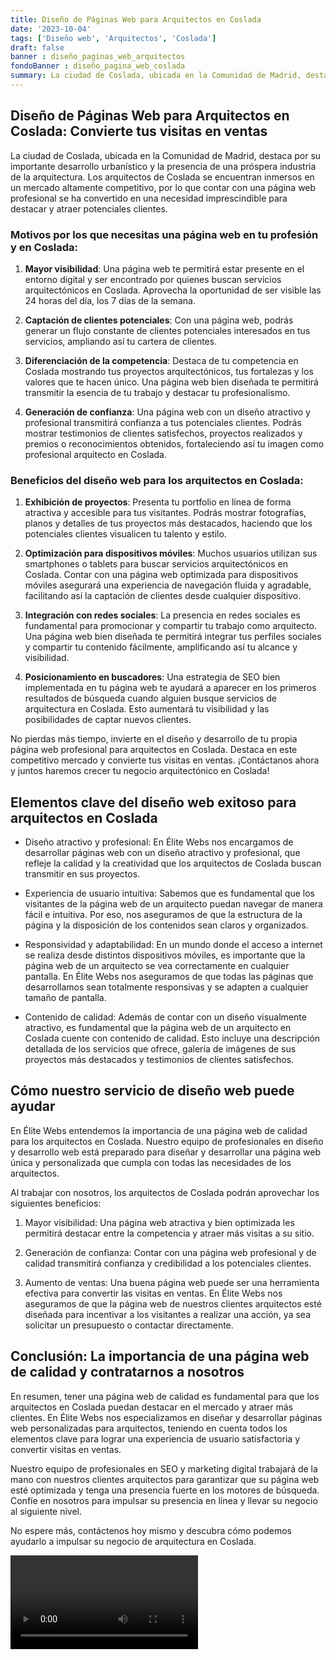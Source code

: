 ```yaml
---
title: Diseño de Páginas Web para Arquitectos en Coslada
date: '2023-10-04'
tags: ['Diseño web', 'Arquitectos', 'Coslada']
draft: false
banner : diseño_paginas_web_arquitectos
fondoBanner : diseño_pagina_web_coslada
summary: La ciudad de Coslada, ubicada en la Comunidad de Madrid, destaca por su importante desarrollo urbanístico y la presencia de una próspera industria de la arquitectura. Los arquitectos de Coslada se encuentran inmersos en un mercado altamente competitivo, por lo que contar con una página web profesional se ha convertido en una necesidad imprescindible para destacar y atraer potenciales clientes.
---
```


## Diseño de Páginas Web para Arquitectos en Coslada: Convierte tus visitas en ventas

La ciudad de Coslada, ubicada en la Comunidad de Madrid, destaca por su importante desarrollo urbanístico y la presencia de una próspera industria de la arquitectura. Los arquitectos de Coslada se encuentran inmersos en un mercado altamente competitivo, por lo que contar con una página web profesional se ha convertido en una necesidad imprescindible para destacar y atraer potenciales clientes.

### Motivos por los que necesitas una página web en tu profesión y en Coslada:

1. **Mayor visibilidad**: Una página web te permitirá estar presente en el entorno digital y ser encontrado por quienes buscan servicios arquitectónicos en Coslada. Aprovecha la oportunidad de ser visible las 24 horas del día, los 7 días de la semana.

2. **Captación de clientes potenciales**: Con una página web, podrás generar un flujo constante de clientes potenciales interesados en tus servicios, ampliando así tu cartera de clientes.

3. **Diferenciación de la competencia**: Destaca de tu competencia en Coslada mostrando tus proyectos arquitectónicos, tus fortalezas y los valores que te hacen único. Una página web bien diseñada te permitirá transmitir la esencia de tu trabajo y destacar tu profesionalismo.

4. **Generación de confianza**: Una página web con un diseño atractivo y profesional transmitirá confianza a tus potenciales clientes. Podrás mostrar testimonios de clientes satisfechos, proyectos realizados y premios o reconocimientos obtenidos, fortaleciendo así tu imagen como profesional arquitecto en Coslada.

### Beneficios del diseño web para los arquitectos en Coslada:

1. **Exhibición de proyectos**: Presenta tu portfolio en línea de forma atractiva y accesible para tus visitantes. Podrás mostrar fotografías, planos y detalles de tus proyectos más destacados, haciendo que los potenciales clientes visualicen tu talento y estilo.

2. **Optimización para dispositivos móviles**: Muchos usuarios utilizan sus smartphones o tablets para buscar servicios arquitectónicos en Coslada. Contar con una página web optimizada para dispositivos móviles asegurará una experiencia de navegación fluida y agradable, facilitando así la captación de clientes desde cualquier dispositivo.

3. **Integración con redes sociales**: La presencia en redes sociales es fundamental para promocionar y compartir tu trabajo como arquitecto. Una página web bien diseñada te permitirá integrar tus perfiles sociales y compartir tu contenido fácilmente, amplificando así tu alcance y visibilidad.

4. **Posicionamiento en buscadores**: Una estrategia de SEO bien implementada en tu página web te ayudará a aparecer en los primeros resultados de búsqueda cuando alguien busque servicios de arquitectura en Coslada. Esto aumentará tu visibilidad y las posibilidades de captar nuevos clientes.

No pierdas más tiempo, invierte en el diseño y desarrollo de tu propia página web profesional para arquitectos en Coslada. Destaca en este competitivo mercado y convierte tus visitas en ventas. ¡Contáctanos ahora y juntos haremos crecer tu negocio arquitectónico en Coslada!

<GifSeo />

<Cta />

## Elementos clave del diseño web exitoso para arquitectos en Coslada

- Diseño atractivo y profesional: En Élite Webs nos encargamos de desarrollar páginas web con un diseño atractivo y profesional, que refleje la calidad y la creatividad que los arquitectos de Coslada buscan transmitir en sus proyectos.

- Experiencia de usuario intuitiva: Sabemos que es fundamental que los visitantes de la página web de un arquitecto puedan navegar de manera fácil e intuitiva. Por eso, nos aseguramos de que la estructura de la página y la disposición de los contenidos sean claros y organizados.

- Responsividad y adaptabilidad: En un mundo donde el acceso a internet se realiza desde distintos dispositivos móviles, es importante que la página web de un arquitecto se vea correctamente en cualquier pantalla. En Élite Webs nos aseguramos de que todas las páginas que desarrollamos sean totalmente responsivas y se adapten a cualquier tamaño de pantalla.

- Contenido de calidad: Además de contar con un diseño visualmente atractivo, es fundamental que la página web de un arquitecto en Coslada cuente con contenido de calidad. Esto incluye una descripción detallada de los servicios que ofrece, galería de imágenes de sus proyectos más destacados y testimonios de clientes satisfechos.

## Cómo nuestro servicio de diseño web puede ayudar

En Élite Webs entendemos la importancia de una página web de calidad para los arquitectos en Coslada. Nuestro equipo de profesionales en diseño y desarrollo web está preparado para diseñar y desarrollar una página web única y personalizada que cumpla con todas las necesidades de los arquitectos.

Al trabajar con nosotros, los arquitectos de Coslada podrán aprovechar los siguientes beneficios:

1. Mayor visibilidad: Una página web atractiva y bien optimizada les permitirá destacar entre la competencia y atraer más visitas a su sitio.

2. Generación de confianza: Contar con una página web profesional y de calidad transmitirá confianza y credibilidad a los potenciales clientes.

3. Aumento de ventas: Una buena página web puede ser una herramienta efectiva para convertir las visitas en ventas. En Élite Webs nos aseguramos de que la página web de nuestros clientes arquitectos esté diseñada para incentivar a los visitantes a realizar una acción, ya sea solicitar un presupuesto o contactar directamente.

## Conclusión: La importancia de una página web de calidad y contratarnos a nosotros

En resumen, tener una página web de calidad es fundamental para que los arquitectos en Coslada puedan destacar en el mercado y atraer más clientes. En Élite Webs nos especializamos en diseñar y desarrollar páginas web personalizadas para arquitectos, teniendo en cuenta todos los elementos clave para lograr una experiencia de usuario satisfactoria y convertir visitas en ventas.

Nuestro equipo de profesionales en SEO y marketing digital trabajará de la mano con nuestros clientes arquitectos para garantizar que su página web esté optimizada y tenga una presencia fuerte en los motores de búsqueda. Confíe en nosotros para impulsar su presencia en línea y llevar su negocio al siguiente nivel.

No espere más, contáctenos hoy mismo y descubra cómo podemos ayudarlo a impulsar su negocio de arquitectura en Coslada.

<Video />

<CtaBot job='Arquitectos' city='Coslada'/>

<Gmaps query='Coslada+españa+maps' />